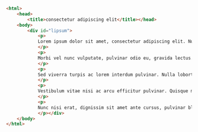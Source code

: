 
```html  title="static-dir-list/static/boy/工作/index.html"
<html>
    <head>
        <title>consectetur adipiscing elit</title></head>
    <body>
        <div id="lipsum">
            <p>
            Lorem ipsum dolor sit amet, consectetur adipiscing elit. Nulla magna risus, dignissim eu egestas ut, tempor in nulla. Phasellus eleifend at nibh quis congue. Etiam vulputate tortor nec magna iaculis, non aliquet dui volutpat. Nulla eleifend, justo nec vestibulum porta, libero turpis egestas massa, et dictum quam lacus vitae quam. Vivamus accumsan auctor urna et posuere. Aliquam venenatis diam vel purus consectetur dignissim. In ultrices in arcu ac mattis. Aliquam vitae auctor eros. Duis vel magna at purus iaculis tristique. Maecenas eget arcu ex.
            </p>
            <p>
            Morbi vel nunc vulputate, pulvinar odio eu, gravida lectus. Integer pharetra congue bibendum. Donec pharetra sem in leo commodo sagittis. Morbi nisi libero, tempus et metus at, dictum aliquam dui. Morbi bibendum orci nisi. Integer volutpat arcu ipsum, id placerat augue tincidunt non. Aenean vel nibh justo. Mauris convallis et enim ultrices feugiat. Praesent porta varius tellus sed suscipit. Mauris rutrum risus lorem, vitae maximus risus pharetra ut. Nunc enim augue, lacinia vel nulla vitae, convallis tincidunt ex. Fusce a quam nec est vulputate ultricies at sed massa. Integer in ex in dolor volutpat gravida eget quis lorem. Donec commodo in ligula nec malesuada. Aenean imperdiet justo a eros porta, nec mattis metus sagittis. Ut pharetra fringilla massa.
            </p>
            <p>
            Sed viverra turpis ac lorem interdum pulvinar. Nulla lobortis facilisis luctus. In consequat lorem a velit dignissim, lacinia tristique metus finibus. Nunc varius vitae magna non varius. Lorem ipsum dolor sit amet, consectetur adipiscing elit. In sed placerat ex. In lacus mauris, aliquet id nulla eget, pellentesque ultrices felis. Aenean risus orci, sodales ac turpis ut, volutpat congue libero. Nullam facilisis diam ut nisl blandit, a posuere turpis varius. Phasellus consectetur pharetra ultricies. Aenean luctus ex justo, ac convallis sem eleifend eleifend. Nullam imperdiet velit eu lectus mollis sagittis.
            </p>
            <p>
            Vestibulum vitae nisi ac arcu efficitur pulvinar. Quisque maximus ac dui vitae luctus. Sed eget consequat nisi. In pharetra lectus non nibh mollis auctor. Ut efficitur nisi id mi aliquam, at gravida augue hendrerit. Suspendisse sodales metus urna. Curabitur placerat quam dui, ut varius ipsum cursus eget. Curabitur sollicitudin fermentum orci at varius. Cras sed elementum justo.
            </p>
            <p>
            Nunc nisi erat, dignissim sit amet ante cursus, pulvinar blandit est. Fusce ornare tortor id purus gravida, quis pharetra mi pellentesque. Suspendisse laoreet tincidunt lacus, non sollicitudin nibh ultrices sit amet. Fusce molestie leo arcu, a malesuada odio volutpat a. Fusce ut dui facilisis, molestie velit nec, eleifend orci. Donec tincidunt velit eget varius cursus. Suspendisse vitae ex tellus. Integer et erat eget ligula pretium tincidunt. Phasellus viverra odio quis faucibus hendrerit.
            </p></div>
    </body>
</html>
```